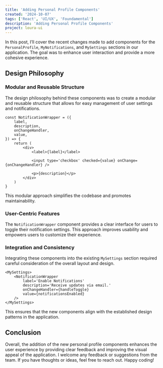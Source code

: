 ```yaml
---
title: 'Adding Personal Profile Components'
created: '2024-10-07'
tags: ['React', 'UI/UX', 'Foundamental']
description: 'Adding Personal Profile Components'
project: loura-ui
---
```


In this post, I’ll cover the recent changes made to add components for the
`PersonalProfile`, `MyNotifications`, and `MySettings` sections in our
application. The goal was to enhance user interaction and provide a more
cohesive experience.

## Design Philosophy

### Modular and Reusable Structure

The design philosophy behind these components was to create a modular and
reusable structure that allows for easy management of user settings and
notifications.

```tsx
const NotificationWrapper = ({
	label,
	description,
	onChangeHandler,
	value,
}) => {
	return (
		<div>
			<label>{label}</label>

			<input type='checkbox' checked={value} onChange={onChangeHandler} />

			<p>{description}</p>
		</div>
	)
}
```

This modular approach simplifies the codebase and promotes maintainability.

### User-Centric Features

The `NotificationWrapper` component provides a clear interface for users to
toggle their notification settings. This approach improves usability and
empowers users to customize their experience.

### Integration and Consistency

Integrating these components into the existing `MySettings` section required
careful consideration of the overall layout and design.

```tsx
<MySettings>
	<NotificationWrapper
		label='Enable Notifications'
		description='Receive updates via email.'
		onChangeHandler={handleToggle}
		value={notificationsEnabled}
	/>
</MySettings>
```

This ensures that the new components align with the established design patterns
in the application.

## Conclusion

Overall, the addition of the new personal profile components enhances the user
experience by providing clear feedback and improving the visual appeal of the
application. I welcome any feedback or suggestions from the team. If you have
thoughts or ideas, feel free to reach out. Happy coding!
